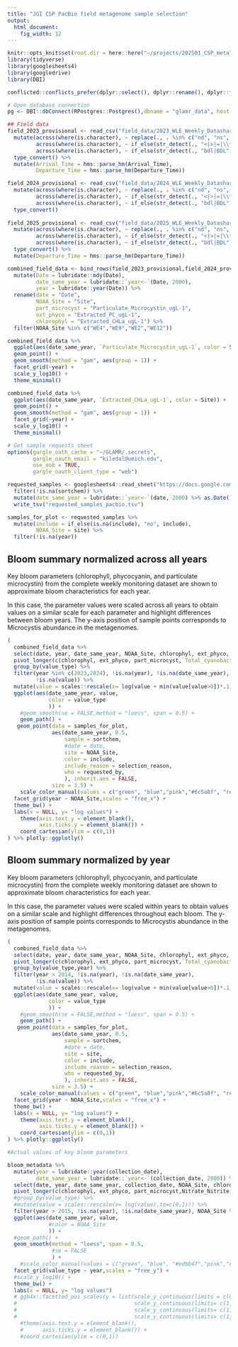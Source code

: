 ```yaml
---
title: "JGI CSP PacBio field metagenome sample selection"
output:
  html_document: 
    fig_width: 12
---
```



```r
knitr::opts_knit$set(root.dir = here::here("~/projects/202501_CSP_metaT_selection"))
library(tidyverse)
library(googlesheets4)
library(googledrive)
library(DBI)

conflicted::conflicts_prefer(dplyr::select(), dplyr::rename(), dplyr::filter(), dplyr::lag(),base::as.data.frame())

# Open database connection
pg <- DBI::dbConnect(RPostgres::Postgres(),dbname = "glamr_data", host = "cayman.earth.lsa.umich.edu", port = "5432", user = "glamr_admin", password = "glamr2023")
```


```r
## Field data
field_2023_provisional <- read_csv("field_data/2023_WLE_Weekly_Datashare_CSV.csv") %>% 
  mutate(across(where(is.character), ~ replace(., . %in% c("nd", "ns", "N/A", "NS", "ND"), NA)),
         across(where(is.character), ~ if_else(str_detect(., "<|>|=|\\*"), str_remove(., "<|>|=|\\*"), .)),
         across(where(is.character), ~ if_else(str_detect(., "bdl|BDL"), "0", .))) %>% 
  type_convert() %>% 
  mutate(Arrival_Time = hms::parse_hm(Arrival_Time),
         Departure_Time = hms::parse_hm(Departure_Time))

field_2024_provisional <- read_csv("field_data/2024_WLE_Weekly_Datashare_CSV.csv") %>% 
  mutate(across(where(is.character), ~ replace(., . %in% c("nd", "ns", "N/A", "NS", "ND"), NA)),
         across(where(is.character), ~ if_else(str_detect(., "<|>|=|\\*"), str_remove(., "<|>|=|\\*"), .)),
         across(where(is.character), ~ if_else(str_detect(., "bdl|BDL"), "0", .))) %>% 
  type_convert()
  
field_2025_provisional <- read_csv("field_data/2025_WLE_Weekly_Datashare_CSV.csv") %>% 
  mutate(across(where(is.character), ~ replace(., . %in% c("nd", "ns", "N/A", "NS", "ND"), NA)),
         across(where(is.character), ~ if_else(str_detect(., "<|>|=|\\*"), str_remove(., "<|>|=|\\*"), .)),
         across(where(is.character), ~ if_else(str_detect(., "bdl|BDL"), "0", .))) %>% 
  type_convert() %>% 
  mutate(Departure_Time = hms::parse_hm(Departure_Time))

combined_field_data <- bind_rows(field_2023_provisional,field_2024_provisional,field_2025_provisional) %>% 
  mutate(Date = lubridate::mdy(Date),
         date_same_year = lubridate::`year<-`(Date, 2000),
         year = lubridate::year(Date)) %>% 
  rename(date = "Date",
         NOAA_Site = "Site",
         part_microcyst = "Particulate_Microcystin_ugL-1",
         ext_phyco = "Extracted_PC_ugL-1",
         chlorophyl = "Extracted_CHLa_ugL-1") %>% 
  filter(NOAA_Site %in% c("WE4","WE9","WE2","WE12"))
```


```r
combined_field_data %>% 
  ggplot(aes(date_same_year, `Particulate_Microcystin_ugL-1`, color = Site)) +
  geom_point() +
  geom_smooth(method = "gam", aes(group = 1)) +
  facet_grid(~year) +
  scale_y_log10() +
  theme_minimal()

combined_field_data %>% 
  ggplot(aes(date_same_year, `Extracted_CHLa_ugL-1`, color = Site)) +
  geom_point() +
  geom_smooth(method = "gam", aes(group = 1)) +
  facet_grid(~year) +
  scale_y_log10() +
  theme_minimal()
```



```r
# Get sample requests sheet
options(gargle_oath_cache = "~/GLAMR/.secrets",
        gargle_oauth_email = "kiledal@umich.edu",
        use_oob = TRUE,
        gargle_oauth_client_type = "web")

requested_samples <- googlesheets4::read_sheet("https://docs.google.com/spreadsheets/d/1EEx7MrQ0Etqqmx0HNvP6We7u3MumdbKs7WQK743HxC8/edit?gid=1556500356#gid=1556500356",sheet = "pacbio_field_metaG_requests",range = "A1:H1000") %>% 
  filter(!is.na(sortchem)) %>% 
  mutate(date_same_year = lubridate::`year<-`(date, 2000) %>% as.Date()) %>% 
  write_tsv("requested_samples_pacbio.tsv")
```

```r
samples_for_plot <- requested_samples %>% 
  mutate(include = if_else(is.na(include), "no", include),
         NOAA_Site = site) %>% 
  filter(!is.na(year))
```


## Bloom summary normalized across all years
Key bloom parameters (chlorophyll, phycocyanin, and particulate microcystin) from the complete weekly monitoring dataset are shown to approximate bloom characteristics for each year. 

In this case, the parameter values were scaled across all years to obtain values on a similar scale for each parameter and highlight differences between bloom years. The y-axis position of sample points corresponds to Microcystis abundance in the metagenomes.
```r
(
  combined_field_data %>% 
  select(date, year, date_same_year, NOAA_Site, chlorophyl, ext_phyco, part_microcyst,`Total_cyanobacteria_genes_copiesmL-1`) %>% 
  pivot_longer(c(chlorophyl, ext_phyco, part_microcyst,`Total_cyanobacteria_genes_copiesmL-1`), names_to = "value_type",values_to = "value") %>% 
  group_by(value_type) %>% 
  filter(year %in% c(2023,2024), !is.na(year), !is.na(date_same_year),
         !is.na(value)) %>%
  mutate(value = scales::rescale(x= log(value + min(value[value>0])*.1),to=c(0,1))) %>%
  ggplot(aes(date_same_year, value, 
             color = value_type
             )) +
    #geom_smooth(se = FALSE,method = "loess", span = 0.5) +
    geom_path() +
   geom_point(data = samples_for_plot,
              aes(date_same_year, 0.5,
                  sample = sortchem,
                  #date = date,
                  site = NOAA_Site,
                  color = include,
                  include_reason = selection_reason,
                  who = requested_by,
                  ), inherit.aes = FALSE, 
              size = 3.5) +
    scale_color_manual(values = c("green", "blue","pink","#6c5a8f", "red", "#46874a")) +
  facet_grid(year ~ NOAA_Site,scales = "free_x") +
  theme_bw() +
  labs(x = NULL, y= "log values") +
    theme(axis.text.y = element_blank(),
          axis.ticks.y = element_blank()) +
    coord_cartesian(ylim = c(0,1))
) %>% plotly::ggplotly()
```


## Bloom summary normalized by year
Key bloom parameters (chlorophyll, phycocyanin, and particulate microcystin) from the complete weekly monitoring dataset are shown to approximate bloom characteristics for each year. 

In this case, the parameter values were scaled within years to obtain values on a similar scale and highlight differences throughout each bloom.  The y-axis position of sample points corresponds to Microcystis abundance in the metagenomes.
```r
(
  combined_field_data %>% 
  select(date, year, date_same_year, NOAA_Site, chlorophyl, ext_phyco, part_microcyst,`Total_cyanobacteria_genes_copiesmL-1`) %>% 
  pivot_longer(c(chlorophyl, ext_phyco, part_microcyst,`Total_cyanobacteria_genes_copiesmL-1`), names_to = "value_type",values_to = "value") %>% 
  group_by(value_type,year) %>% 
  filter(year > 2014, !is.na(year), !is.na(date_same_year),
         !is.na(value)) %>% 
  mutate(value = scales::rescale(x= log(value + min(value[value>0])*.1),to=c(0,1))) %>% 
  ggplot(aes(date_same_year, value, 
             color = value_type
             )) +
    #geom_smooth(se = FALSE,method = "loess", span = 0.5) +
    geom_path() +
   geom_point(data = samples_for_plot,
              aes(date_same_year, 0.5,
                  sample = sortchem,
                  #date = date,
                  site = site,
                  color = include,
                  include_reason = selection_reason,
                  who = requested_by,
                  ), inherit.aes = FALSE, 
              size = 3.5) +
    scale_color_manual(values = c("green", "blue","pink","#6c5a8f", "red", "#46874a")) +
  facet_grid(year ~ NOAA_Site,scales = "free_x") +
  theme_bw() +
  labs(x = NULL, y= "log values") +
    theme(axis.text.y = element_blank(),
          axis.ticks.y = element_blank()) +
    coord_cartesian(ylim = c(0,1))
) %>% plotly::ggplotly()
```

```r
#Actual values of key bloom parameters

bloom_metadata %>% 
  mutate(year = lubridate::year(collection_date),
         date_same_year = lubridate::`year<-`(collection_date, 2000)) %>% 
  select(date, year, date_same_year, collection_date, NOAA_Site, chlorophyl, ext_phyco, part_microcyst,Nitrate_Nitrite,temp) %>% 
  pivot_longer(c(chlorophyl, ext_phyco, part_microcyst,Nitrate_Nitrite, temp), names_to = "value_type",values_to = "value") %>% 
  #group_by(value_type) %>% 
  #mutate(value = scales::rescale(x= log(value),to=c(0,1))) %>% 
  filter(year > 2015, !is.na(year), !is.na(date_same_year), NOAA_Site %in% samples_for_plot$NOAA_Site) %>% 
  ggplot(aes(date_same_year, value, 
             #color = NOAA_Site
             )) +
  #geom_path() +  
  geom_smooth(method = "loess", span = 0.5,
              #se = FALSE
              ) +
    #scale_color_manual(values = c("green", "blue", "#edbb47","pink","#6c5a8f", "red", "#46874a")) + 
  facet_grid(value_type ~ year,scales = "free_y") +
  #scale_y_log10() +
  theme_bw() +
  labs(x = NULL, y= "log values") 
  # ggh4x::facetted_pos_scales(y = list(scale_y_continuous(limits = c(0,200)),
  #                                     scale_y_continuous(limits= c(1,200)),
  #                                     scale_y_continuous(limits= c(1,10)),
  #                                     scale_y_continuous(limits= c(1,20))))
    #theme(axis.text.y = element_blank(),
    #      axis.ticks.y = element_blank()) +
    #coord_cartesian(ylim = c(0,1))
```
